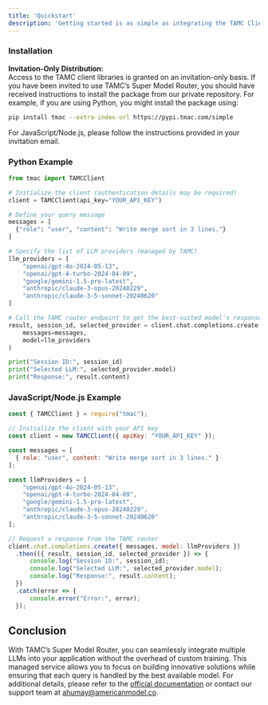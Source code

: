 ```yaml
---
title: 'Quickstart'
description: 'Getting started is as simple as integrating the TAMC Client into your application. Below are examples in both Python and JavaScript.'
---
```


### Installation

**Invitation-Only Distribution:**  
Access to the TAMC client libraries is granted on an invitation-only basis. If you have been invited to use TAMC’s Super Model Router, you should have received instructions to install the package from our private repository. For example, if you are using Python, you might install the package using:

```bash
pip install tmac --extra-index-url https://pypi.tmac.com/simple
```

For JavaScript/Node.js, please follow the instructions provided in your invitation email.

### Python Example

```python
from tmac import TAMCClient

# Initialize the client (authentication details may be required)
client = TAMCClient(api_key="YOUR_API_KEY")

# Define your query message
messages = [
  {"role": "user", "content": "Write merge sort in 3 lines."}
]

# Specify the list of LLM providers (managed by TAMC)
llm_providers = [
    "openai/gpt-4o-2024-05-13",
    "openai/gpt-4-turbo-2024-04-09",
    "google/gemini-1.5-pro-latest",
    "anthropic/claude-3-opus-20240229",
    "anthropic/claude-3-5-sonnet-20240620"
]

# Call the TAMC router endpoint to get the best-suited model's response
result, session_id, selected_provider = client.chat.completions.create(
    messages=messages,
    model=llm_providers
)

print("Session ID:", session_id)
print("Selected LLM:", selected_provider.model)
print("Response:", result.content)
```

### JavaScript/Node.js Example

```javascript
const { TAMCClient } = require("tmac");

// Initialize the client with your API key
const client = new TAMCClient({ apiKey: "YOUR_API_KEY" });

const messages = [
  { role: "user", content: "Write merge sort in 3 lines." }
];

const llmProviders = [
    "openai/gpt-4o-2024-05-13",
    "openai/gpt-4-turbo-2024-04-09",
    "google/gemini-1.5-pro-latest",
    "anthropic/claude-3-opus-20240229",
    "anthropic/claude-3-5-sonnet-20240620"
];

// Request a response from the TAMC router
client.chat.completions.create({ messages, model: llmProviders })
  .then(({ result, session_id, selected_provider }) => {
      console.log("Session ID:", session_id);
      console.log("Selected LLM:", selected_provider.model);
      console.log("Response:", result.content);
  })
  .catch(error => {
      console.error("Error:", error);
  });
```

## Conclusion

With TAMC’s Super Model Router, you can seamlessly integrate multiple LLMs into your application without the overhead of custom training. This managed service allows you to focus on building innovative solutions while ensuring that each query is handled by the best available model. For additional details, please refer to the [official documentation](#) or contact our support team at [ahumay@americanmodel.co](mailto:ahumay@americanmodel.co).
